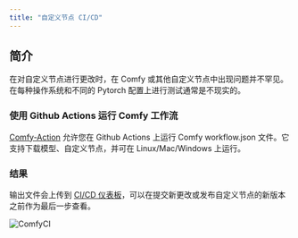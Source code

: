 ```yaml
---
title: "自定义节点 CI/CD"
---
```


## 简介

在对自定义节点进行更改时，在 Comfy 或其他自定义节点中出现问题并不罕见。在每种操作系统和不同的 Pytorch 配置上进行测试通常是不现实的。

### 使用 Github Actions 运行 Comfy 工作流

[Comfy-Action](https://github.com/Comfy-Org/comfy-action) 允许您在 Github Actions 上运行 Comfy workflow.json 文件。它支持下载模型、自定义节点，并可在 Linux/Mac/Windows 上运行。

### 结果

输出文件会上传到 [CI/CD 仪表板](https://comfyci.org)，可以在提交新更改或发布自定义节点的新版本之前作为最后一步查看。

![ComfyCI](/images/comfyci.png)
